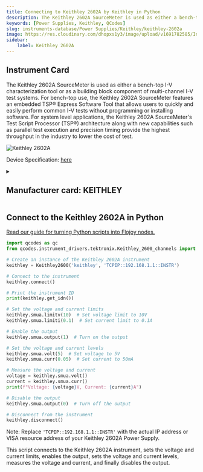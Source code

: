 ```yaml
---
title: Connecting to Keithley 2602A by Keithley in Python
description: The Keithley 2602A SourceMeter is used as either a bench-top I-V characterization tool or as a building block component of multi-channel I-V test systems. For bench-top use, the Keithley 2602A SourceMeter features an embedded TSP® Express Software Tool that allows users to quickly and easily perform common I-V tests without programming or installing software. For system level applications, the Keithley 2602A SourceMeter's Test Script Processor (TSP®) architecture along with new capabilities such as parallel test execution and precision timing provide the highest throughput in the industry to lower the cost of test.
keywords: [Power Supplies, Keithley, QCodes] 
slug: instruments-database/Power Supplies/Keithley/keithley-2602a 
image: https://res.cloudinary.com/dhopxs1y3/image/upload/v1691782585/Instruments/Power%20Supplies/Keithley-2602A/Keithley-2602A.jpg
sidebar:
    label: Keithley 2602A 
---
```



## Instrument Card

The Keithley 2602A SourceMeter is used as either a bench-top I-V characterization tool or as a building block component of multi-channel I-V test systems. For bench-top use, the Keithley 2602A SourceMeter features an embedded TSP® Express Software Tool that allows users to quickly and easily perform common I-V tests without programming or installing software. For system level applications, the Keithley 2602A SourceMeter's Test Script Processor (TSP®) architecture along with new capabilities such as parallel test execution and precision timing provide the highest throughput in the industry to lower the cost of test.

![Keithley 2602A](https://res.cloudinary.com/dhopxs1y3/image/upload/v1691782585/Instruments/Power%20Supplies/Keithley-2602A/Keithley-2602A.jpg)

Device Specification: [here](https://www.testequipmenthq.com/datasheets/KEITHLEY-2602-Datasheet.pdf)

<details style={{ marginTop: "15px"}}>
<summary><h2 style={{display:'inline'}}>Manufacturer card: KEITHLEY</h2></summary>

![KEITHLEY](https://res.cloudinary.com/dhopxs1y3/image/upload/v1692806202/Instruments/Vendor%20Logos/Keithley.png)

Keithley Instruments is a measurement and instrument company headquartered in Solon, Ohio, that develops, manufactures, markets, and sells data acquisition products, as well as complete systems for high-volume production and assembly testing.

- Headquarters: Cleveland, Ohio, United States
- Yearly Revenue (millions, USD): 110.6
- Vendor Website: [here](https://www.tek.com/en)

</details>


<FeaturedInstrumentVideo category="POWER_SUPPLIES" />

## Connect to the Keithley 2602A in Python

[Read our guide for turning Python scripts into Flojoy nodes.](https://docs.flojoy.ai/contribution/blocks/custom-flojoy-block/)



<Tabs>
<TabItem value="Flojoy" label="Flojoy" className="flojoy-instrument-tabs">

<SectionsCard category="POWER_SUPPLIES" manufacturer="Keithley"></SectionsCard>

</TabItem>
<TabItem value="QCodes" label="QCodes">


```python
import qcodes as qc
from qcodes.instrument_drivers.tektronix.Keithley_2600_channels import Keithley2600

# Create an instance of the Keithley 2602A instrument
keithley = Keithley2600('keithley', 'TCPIP::192.168.1.1::INSTR')

# Connect to the instrument
keithley.connect()

# Print the instrument ID
print(keithley.get_idn())

# Set the voltage and current limits
keithley.smua.limitv(10)  # Set voltage limit to 10V
keithley.smua.limiti(0.1)  # Set current limit to 0.1A

# Enable the output
keithley.smua.output(1)  # Turn on the output

# Set the voltage and current levels
keithley.smua.volt(5)  # Set voltage to 5V
keithley.smua.curr(0.05)  # Set current to 50mA

# Measure the voltage and current
voltage = keithley.smua.volt()
current = keithley.smua.curr()
print(f"Voltage: {voltage}V, Current: {current}A")

# Disable the output
keithley.smua.output(0)  # Turn off the output

# Disconnect from the instrument
keithley.disconnect()
```

Note: Replace `'TCPIP::192.168.1.1::INSTR'` with the actual IP address or VISA resource address of your Keithley 2602A Power Supply.

This script connects to the Keithley 2602A instrument, sets the voltage and current limits, enables the output, sets the voltage and current levels, measures the voltage and current, and finally disables the output.

</TabItem>
</Tabs>